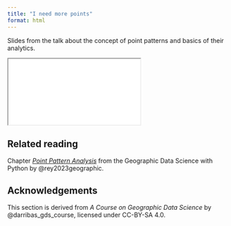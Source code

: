 ```yaml
---
title: "I need more points"
format: html
---
```

<!--
- What are point patterns
- how to visualise them
- how to cluster them -->


Slides from the talk about the concept of point patterns and basics of their analytics.

```{=html}
<iframe class="slide-deck" src="slides.html"></iframe>
```

::: {.callout-tip}
## Related reading

Chapter [_Point Pattern Analysis_](https://geographicdata.science/book/notebooks/08_point_pattern_analysis.html) from the Geographic Data Science with Python by @rey2023geographic.
:::

## Acknowledgements {.appendix}

This section is derived from _A Course on Geographic Data Science_ by
@darribas_gds_course, licensed under CC-BY-SA 4.0.